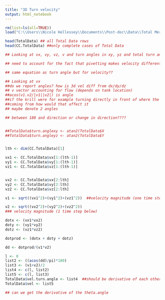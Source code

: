 ```yaml
---
title: "3D Turn velocity"
output: html_notebook
---
```


```r
rm(list=ls(all=TRUE))
load("C:\\Users\\Nicole Hellessey\\Documents\\Post-doc\\Data\\Total Merged Data File (Dec 14 2021).Rda")

head(TotalData) ## all Total Data rows
head(CC.TotalData) ##only complete cases of Total Data 

## Looking at vx, vy, vz, v and turn angles in xy, yz and total turn angles to calculate 3D turn velocities

## need to account for the fact that pivetting makes velocity different in the 3D rather than the 2 x 2D planes

## same equation as turn angle but for velocity??

## Looking at vx
##do we report angles? how is 3d vel diff from dx/dy/dz
## v vector accounting for flow (depends on tank location)
##acos(v1.v2/|v1||v2|) is angle
##if the krill were for example turning directly in front of where the flow was
##coming from how would that affect it
## maybe denote 2 angles

## between 180 and direction or change in direction????


##TotalData$turn.anglexy <- atan2(TotalData$X
##TotalData$turn.angleyz <- atan2(TotalData$Y


lth <- dim(CC.TotalData)[1]

vx1 <- CC.TotalData$vx[1:(lth-1)]
vy1 <- CC.TotalData$vy[1:(lth-1)]
vz1 <- CC.TotalData$vz[1:(lth-1)]


vx2 <- CC.TotalData$vx[2:lth]
vy2 <- CC.TotalData$vy[2:lth]
vz2 <- CC.TotalData$vz[2:lth]

v1 <- sqrt((vx1^2)+(vy1^2)+(vz1^2))  ##velocity magnitude (one time step above)

v2 <- sqrt((vx2^2)+(vy2^2)+(vz2^2))
### velocity magnitude (1 time step below)

dotx <- (vx1*vx2)
doty <- (vy1*vy2)
dotz <- (vz1*vz2)

dotprod <- (dotx + doty + dotz)

dd <- dotprod/(v1*v2)

l <- 0
list2 <- ((acos(dd)/pi)*180)
list3 <- (v1+v2)/2
list4 <- c(l, list2)
list5 <- c(l, list3)
TotalData$vel.turn.angle <- list4  ##should be derivative of each other
TotalData$vel <- list5

## can we get the derivative of the theta.angle


```
